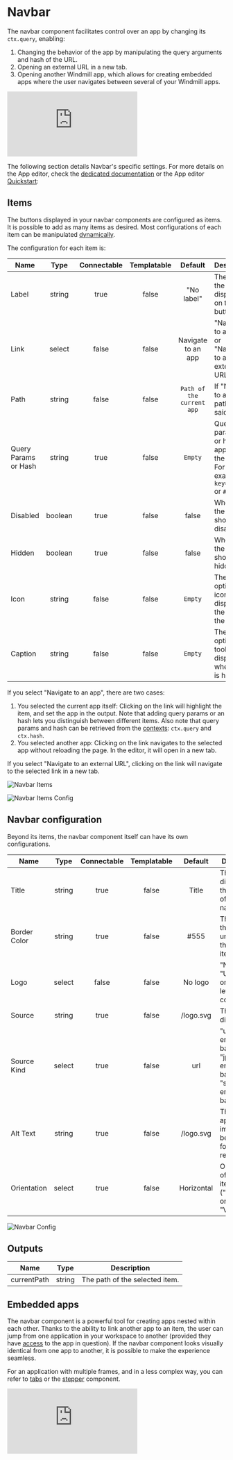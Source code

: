 
# Navbar

The navbar component facilitates control over an app by changing its `ctx.query`, enabling:
1. Changing the behavior of the app by manipulating the query arguments and hash of the URL.
2. Opening an external URL in a new tab.
3. Opening another Windmill app, which allows for creating embedded apps where the user navigates between several of your Windmill apps.

<iframe
	style={{ aspectRatio: '16/9' }}
	src="https://www.youtube.com/embed/-COM6XozpIc"
	title="Navbar component video"
	frameBorder="0"
	allow="accelerometer; autoplay; clipboard-write; encrypted-media; gyroscope; picture-in-picture; web-share"
	allowFullScreen
	className="border-2 rounded-lg object-cover w-full dark:border-gray-800"
></iframe>

<br/>

The following section details Navbar's specific settings. For more details on the App editor, check the [dedicated documentation](../0_app_editor/index.mdx) or the App editor [Quickstart](../../getting_started/7_apps_quickstart/index.mdx):

<div className="grid grid-cols-2 gap-6 mb-4">
	<DocCard
		color="orange"
		title="App editor Documentation"
		description="The app editor is a low-code builder to create custom User Interfaces with a mix of drag-and-drop and code."
		href="/docs/apps/app_editor"
	/>
	<DocCard
		color="orange"
		title="Apps quickstart"
		description="Learn how to build your first app in a matter of minutes."
		href="/docs/getting_started/apps_quickstart"
	/>
</div>

## Items

The buttons displayed in your navbar components are configured as items. It is possible to add as many items as desired. Most configurations of each item can be manipulated [dynamically](../2_connecting_components/index.mdx).

The configuration for each item is:

| Name        |  Type  | Connectable | Templatable |    Default    | Description                                 |
| ----------- | :----: | :---------: | :---------: | :-----------: | ------------------------------------------- |
| Label       | string |    true     |    false    | "No label" | The label of the item, displayed on the button.|
| Link | select |    false     |    false    | Navigate to an app  | "Navigate to an app" or  "Navigate to an external URL".|
| Path | string |    false     |    false    | `Path of the current app`  | If "Navigate to an app", path to the said app.|
| Query Params or Hash | string |    true     |    false    | `Empty`  | Query parameters or hash to append to the URL. For example, `?key=value` or `#hash`.|
| Disabled    |  boolean  |  true  |  false  |    false    | Whether the item should be disabled.   |
| Hidden    |  boolean  |  true  |  false  |    false    | Whether the item should be hidden.   |
| Icon       | string |    false     |    false    | `Empty` | The optional icon to display on the left of the item.|
| Caption       | string |    false     |    false    | `Empty` | The optional tooltip to display when item is hovered.|

If you select "Navigate to an app", there are two cases:
1. You selected the current app itself: Clicking on the link will highlight the item, and set the app in the output. Note that adding query params or an hash lets you distinguish between different items. Also note that query params and hash can be retrieved from the [contexts](../2_outputs.mdx#app-context): `ctx.query` and `ctx.hash`.
2. You selected another app: Clicking on the link navigates to the selected app without reloading the page. In the editor, it will open in a new tab.

If you select "Navigate to an external URL", clicking on the link will navigate to the selected link in a new tab.

![Navbar Items](../../assets/apps/4_app_component_library/navbaritems.png "Navbar Items")

![Navbar Items Config](../../assets/apps/4_app_component_library/navbaritems_config.png "Navbar Items Config")

## Navbar configuration

Beyond its items, the navbar component itself can have its own configurations.

| Name        |  Type  | Connectable | Templatable |    Default    | Description                                 |
| ----------- | :----: | :---------: | :---------: | :-----------: | ------------------------------------------- |
| Title       | string |    true     |    false    | Title | The title to display on the top left of the navbar. |
| Border Color| string |    true     |    false    | #555 | The color of the underline of the selected item.     |
| Logo | select |    false     |    false    | No logo  | "No logo" or "Use logo" on the top left of the component.|
| Source |  string  | true | false  | /logo.svg | The logo to display.   |
| Source Kind | select |    true     |    false    | url  | "url" / "png encoded as base64" / "jpeg encoded as base64" / "svg encoded as base64"|
| Alt Text |  string  | true | false  | /logo.svg | This text will appear if the image can't be loaded for any reason.   |
| Orientation | select |    true     |    false    | Horizontal  | Orientation of list of items ("Horizontal" or "Vertical").|

![Navbar Config](../../assets/apps/4_app_component_library/navbar_config.png "Navbar Config")

## Outputs

| Name   |  Type  | Description        |
| ------ | :----: | ------------------ |
| currentPath | string | The path of the selected item. |

## Embedded apps

The navbar component is a powerful tool for creating apps nested within each other. Thanks to the ability to link another app to an item, the user can jump from one application in your workspace to another (provided they have [access](../../core_concepts/16_roles_and_permissions/index.mdx) to the app in question). If the navbar component looks visually identical from one app to another, it is possible to make the experience seamless.

For an application with multiple frames, and in a less complex way, you can refer to [tabs](./tabs.mdx) or the [stepper](./stepper.mdx) component.

<iframe
	style={{ aspectRatio: '16/9' }}
	src="https://www.youtube.com/embed/9cdqYYhWtyo"
	title="Embedding apps video"
	frameBorder="0"
	allow="accelerometer; autoplay; clipboard-write; encrypted-media; gyroscope; picture-in-picture; web-share"
	allowFullScreen
	className="border-2 rounded-lg object-cover w-full dark:border-gray-800"
></iframe>